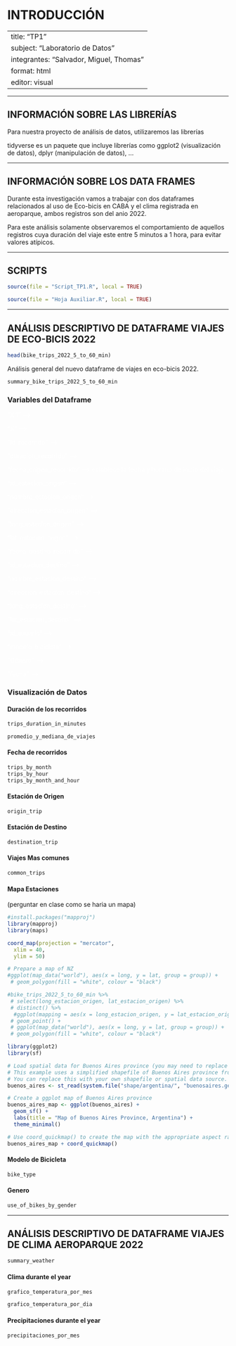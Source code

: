 # INTRODUCCIÓN

---
title: "TP1"
subject: "Laboratorio de Datos"
integrantes: "Salvador, Miguel, Thomas"
format: html
editor: visual
---

------------------------------------------------------------------------

## INFORMACIÓN SOBRE LAS LIBRERÍAS

Para nuestra proyecto de análisis de datos, utilizaremos las librerías

tidyverse es un paquete que incluye librerías como ggplot2 (visualización de datos), dplyr (manipulación de datos), ...

------------------------------------------------------------------------

## INFORMACIÓN SOBRE LOS DATA FRAMES

Durante esta investigación vamos a trabajar con dos dataframes relacionados al uso de Eco-bicis en CABA y el clima registrada en aeroparque, ambos registros son del anio 2022.

Para este análisis solamente observaremos el comportamiento de aquellos registros cuya duración del viaje este entre 5 minutos a 1 hora, para evitar valores atípicos.

------------------------------------------------------------------------

## SCRIPTS

```r
source(file = "Script_TP1.R", local = TRUE)

source(file = "Hoja Auxiliar.R", local = TRUE)
```

------------------------------------------------------------------------

## ANÁLISIS DESCRIPTIVO DE DATAFRAME VIAJES DE ECO-BICIS 2022

```r
head(bike_trips_2022_5_to_60_min)
```

Análisis general del nuevo dataframe de viajes en eco-bicis 2022.

```r
summary_bike_trips_2022_5_to_60_min
```

### Variables del Dataframe

::: {style="color: white;"}
"X.1" \--\>

"X" \--\>

"Id_recorrido" \--\>

"duracion_recorrido" \--\>

"fecha_origen_recorrido" \--\> establece la fecha y horario de inicio del viaje

"id_estacion_origen" \--\>

"nombre_estacion_origen" \--\>

"direccion_estacion_origen" \--\>

"long_estacion_origen" \--\>

"lat_estacion_origen" \--\>

"fecha_destino_recorrido" \--\>

"id_estacion_destino" \--\>

"nombre_estacion_destino" \--\>

"direccion_estacion_destino" \--\>

"long_estacion_destino" \--\>

"lat_estacion_destino" \--\>

"id_usuario" \--\>

"modelo_bicicleta" \--\>

"Género" \--\>

"fecha" \--\>
:::

### Visualización de Datos

#### Duración de los recorridos

```r
trips_duration_in_minutes
```

```r
promedio_y_mediana_de_viajes
```

#### Fecha de recorridos

```r
trips_by_month 
trips_by_hour
trips_by_month_and_hour
```

#### Estación de Origen

```r
origin_trip
```

#### Estación de Destino

```r
destination_trip
```

#### Viajes Mas comunes

```r
common_trips
```

#### Mapa Estaciones

(perguntar en clase como se haria un mapa)

```r
#install.packages("mapproj")
library(mapproj)
library(maps)

coord_map(projection = "mercator",
  xlim = 40,
  ylim = 50)

# Prepare a map of NZ
#ggplot(map_data("world"), aes(x = long, y = lat, group = group)) +
 # geom_polygon(fill = "white", colour = "black") 

#bike_trips_2022_5_to_60_min %>% 
 # select(long_estacion_origen, lat_estacion_origen) %>% 
 # distinct() %>% 
  #ggplot(mapping = aes(x = long_estacion_origen, y = lat_estacion_origen)) + 
 # geom_point() + 
 # ggplot(map_data("world"), aes(x = long, y = lat, group = group)) +
 # geom_polygon(fill = "white", colour = "black") 
```

```r
library(ggplot2)
library(sf)

# Load spatial data for Buenos Aires province (you may need to replace this with your own data)
# This example uses a simplified shapefile of Buenos Aires province from the 'maps' package.
# You can replace this with your own shapefile or spatial data source.
buenos_aires <- st_read(system.file("shape/argentina/", "buenosaires.geojson", package = "sf"))

# Create a ggplot map of Buenos Aires province
buenos_aires_map <- ggplot(buenos_aires) +
  geom_sf() +
  labs(title = "Map of Buenos Aires Province, Argentina") +
  theme_minimal()

# Use coord_quickmap() to create the map with the appropriate aspect ratio
buenos_aires_map + coord_quickmap()
```

#### Modelo de Bicicleta

```r
bike_type 
```

#### Genero

```r
use_of_bikes_by_gender 
```

------------------------------------------------------------------------

## ANÁLISIS DESCRIPTIVO DE DATAFRAME VIAJES DE CLIMA AEROPARQUE 2022

```r
summary_weather
```

#### Clima durante el year

```r
grafico_temperatura_por_mes 

grafico_temperatura_por_dia 
```

#### Precipitaciones durante el year

```r
precipitaciones_por_mes
```
